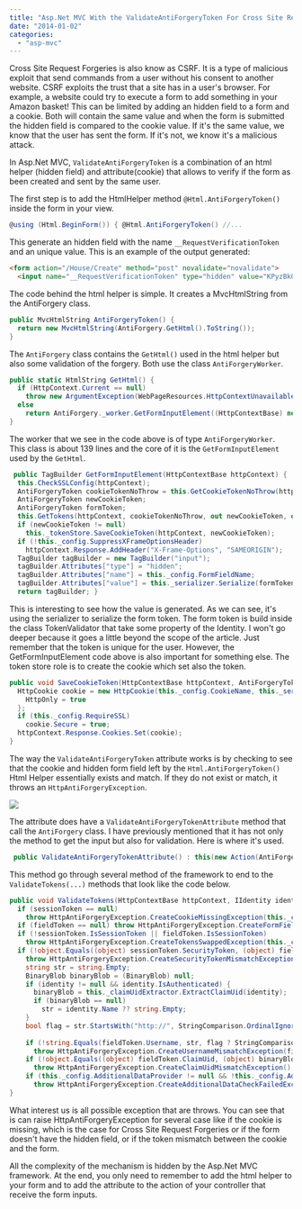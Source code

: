 ```yaml
---
title: "Asp.Net MVC With the ValidateAntiForgeryToken For Cross Site Request Forgeries"
date: "2014-01-02"
categories: 
  - "asp-mvc"
---
```


Cross Site Request Forgeries is also know as CSRF. It is a type of malicious exploit that send commands from a user without his consent to another website. CSRF exploits the trust that a site has in a user's browser. 
For example, a website could try to execute a form to add something in your Amazon basket! This can be limited by adding an hidden field to a form and a cookie. Both will contain the same value and when the form is submitted the hidden field is compared to the cookie value. If it's the same value, we know that the user has sent the form. If it's not, we know it's a malicious attack.

In Asp.Net MVC, `ValidateAntiForgeryToken` is a combination of an html helper (hidden field) and attribute(cookie) that allows to verify if the form as been created and sent by the same user.

The first step is to add the HtmlHelper method `@Html.AntiForgeryToken()` inside the form in your view.

```csharp
@using (Html.BeginForm()) { @Html.AntiForgeryToken() //... 
```

This generate an hidden field with the name `__RequestVerificationToken` and an unique value. This is an example of the output generated:


```html  
<form action="/House/Create" method="post" novalidate="novalidate"> 
  <input name="__RequestVerificationToken" type="hidden" value="KPyzBk0KGpjStJR96AVI38AbBujBInJNB-1XH-RwsbuifwgmxnGiF-0R2cMHjcYBiz7yOBUnv0fZwoE2oBwiuKXalBDvsRr2RRG7nmkOsq41"> 
``` 

The code behind the html helper is simple. It creates a MvcHtmlString from the AntiForgery class.


```csharp
public MvcHtmlString AntiForgeryToken() { 
  return new MvcHtmlString(AntiForgery.GetHtml().ToString()); 
} 
```

The `AntiForgery` class contains the `GetHtml()` used in the html helper but also some validation of the forgery. Both use the class `AntiForgeryWorker`.


```csharp
public static HtmlString GetHtml() { 
  if (HttpContext.Current == null) 
    throw new ArgumentException(WebPageResources.HttpContextUnavailable); 
  else 
    return AntiForgery._worker.GetFormInputElement((HttpContextBase) new HttpContextWrapper(HttpContext.Current)).ToHtmlString(TagRenderMode.SelfClosing); 
} 
```

The worker that we see in the code above is of type `AntiForgeryWorker`. This class is about 139 lines and the core of it is the `GetFormInputElement` used by the `GetHtml`.


```csharp
 public TagBuilder GetFormInputElement(HttpContextBase httpContext) { 
  this.CheckSSLConfig(httpContext); 
  AntiForgeryToken cookieTokenNoThrow = this.GetCookieTokenNoThrow(httpContext); 
  AntiForgeryToken newCookieToken; 
  AntiForgeryToken formToken; 
  this.GetTokens(httpContext, cookieTokenNoThrow, out newCookieToken, out formToken); 
  if (newCookieToken != null) 
    this._tokenStore.SaveCookieToken(httpContext, newCookieToken); 
  if (!this._config.SuppressXFrameOptionsHeader) 
    httpContext.Response.AddHeader("X-Frame-Options", "SAMEORIGIN"); 
  TagBuilder tagBuilder = new TagBuilder("input"); 
  tagBuilder.Attributes["type"] = "hidden"; 
  tagBuilder.Attributes["name"] = this._config.FormFieldName; 
  tagBuilder.Attributes["value"] = this._serializer.Serialize(formToken); 
  return tagBuilder; } 
```

This is interesting to see how the value is generated. As we can see, it's using the serializer to serialize the form token. The form token is build inside the class TokenValidator that take some property of the Identity. I won't go deeper because it goes a little beyond the scope of the article. Just remember that the token is unique for the user. However, the GetFormInputElement code above is also important for something else. The token store role is to create the cookie which set also the token.


```csharp
public void SaveCookieToken(HttpContextBase httpContext, AntiForgeryToken token) { 
  HttpCookie cookie = new HttpCookie(this._config.CookieName, this._serializer.Serialize(token)) { 
    HttpOnly = true 
  }; 
  if (this._config.RequireSSL) 
    cookie.Secure = true;
  httpContext.Response.Cookies.Set(cookie); 
} 
```

The way the `ValidateAntiForgeryToken` attribute works is by checking to see that the cookie and hidden form field left by the `Html.AntiForgeryToken()` Html Helper essentially exists and match. If they do not exist or match, it throws an `HttpAntiForgeryException`.

![](/images/blog/ValidateAntiforgerytoken.png)

The attribute does have a `ValidateAntiForgeryTokenAttribute` method that call the `AntiForgery` class. I have previously mentioned that it has not only the method to get the input but also for validation. Here is where it's used.


```csharp
 public ValidateAntiForgeryTokenAttribute() : this(new Action(AntiForgery.Validate)) { } 
```

This method go through several method of the framework to end to the `ValidateTokens(...)` methods that look like the code below. 

```csharp
public void ValidateTokens(HttpContextBase httpContext, IIdentity identity, AntiForgeryToken sessionToken, AntiForgeryToken fieldToken) { 
  if (sessionToken == null) 
    throw HttpAntiForgeryException.CreateCookieMissingException(this._config.CookieName); 
  if (fieldToken == null) throw HttpAntiForgeryException.CreateFormFieldMissingException(this._config.FormFieldName); 
  if (!sessionToken.IsSessionToken || fieldToken.IsSessionToken) 
    throw HttpAntiForgeryException.CreateTokensSwappedException(this._config.CookieName, this._config.FormFieldName); 
  if (!object.Equals((object) sessionToken.SecurityToken, (object) fieldToken.SecurityToken)) 
    throw HttpAntiForgeryException.CreateSecurityTokenMismatchException(); 
    string str = string.Empty; 
    BinaryBlob binaryBlob = (BinaryBlob) null; 
    if (identity != null && identity.IsAuthenticated) { 
      binaryBlob = this._claimUidExtractor.ExtractClaimUid(identity); 
      if (binaryBlob == null) 
        str = identity.Name ?? string.Empty; 
    } 
    bool flag = str.StartsWith("http://", StringComparison.OrdinalIgnoreCase) || str.StartsWith("https://", StringComparison.OrdinalIgnoreCase); 
    
    if (!string.Equals(fieldToken.Username, str, flag ? StringComparison.Ordinal : StringComparison.OrdinalIgnoreCase)) 
      throw HttpAntiForgeryException.CreateUsernameMismatchException(fieldToken.Username, str); 
    if (!object.Equals((object) fieldToken.ClaimUid, (object) binaryBlob)) 
      throw HttpAntiForgeryException.CreateClaimUidMismatchException(); 
    if (this._config.AdditionalDataProvider != null && !this._config.AdditionalDataProvider.ValidateAdditionalData(httpContext, fieldToken.AdditionalData)) 
      throw HttpAntiForgeryException.CreateAdditionalDataCheckFailedException(); 
} 
```

What interest us is all possible exception that are throws. You can see that is can raise HttpAntiForgeryException for several case like if the cookie is missing, which is the case for Cross Site Request Forgeries or if the form doesn't have the hidden field, or if the token mismatch between the cookie and the form.

All the complexity of the mechanism is hidden by the Asp.Net MVC framework. At the end, you only need to remember to add the html helper to your form and to add the attribute to the action of your controller that receive the form inputs.
